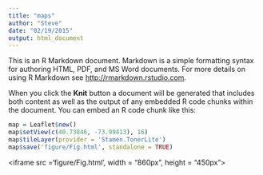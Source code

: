 ```yaml
---
title: "maps"
author: "Steve"
date: "02/19/2015"
output: html_document
---
```


This is an R Markdown document. Markdown is a simple formatting syntax for authoring HTML, PDF, and MS Word documents. For more details on using R Markdown see <http://rmarkdown.rstudio.com>.

When you click the **Knit** button a document will be generated that includes both content as well as the output of any embedded R code chunks within the document. You can embed an R code chunk like this:

```r
map = Leaflet$new()
map$setView(c(40.73846, -73.99413), 16)
map$tileLayer(provider = 'Stamen.TonerLite')
map$save('figure/Fig.html', standalone = TRUE)
```

<iframe src ='figure/Fig.html', width = "860px", height = "450px"></iframe>